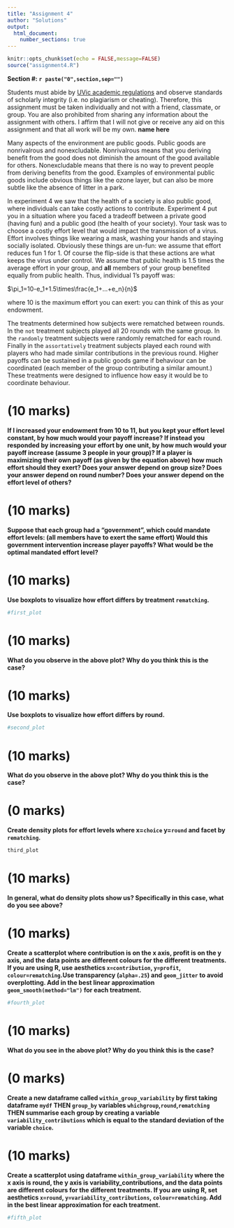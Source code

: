 ```yaml
---
title: "Assignment 4"
author: "Solutions"
output: 
  html_document:
    number_sections: true
---
```


```r
knitr::opts_chunk$set(echo = FALSE,message=FALSE)
source("assignment4.R")
```
**Section #: `r paste("0",section,sep="")`**


Students must abide by  [UVic
  academic regulations](https://www.uvic.ca/calendar/undergrad/index.php#/policy/Sk_0xsM_V?bc=true&bcCurrent=08%20-%20Policy%20on%20Academic%20Integrity&bcGroup=Undergraduate%20Academic%20Regulations&bcItemType=policies)
 and observe standards of scholarly integrity
(i.e. no plagiarism or cheating). Therefore, this assignment must be
taken individually and not with a friend, classmate, or group. You are
also prohibited from sharing any information about the assignment with
others. I affirm that I will not give or receive any aid on this assignment 
and that all work will be my own. **name here**


Many aspects of the environment are public goods.  Public goods are nonrivalrous and nonexcludable.  Nonrivalrous means that you deriving benefit from the good does not diminish the amount of the good available for others. Nonexcludable means that there is no way to prevent people from deriving benefits from the good. Examples of environmental public goods include obvious things like the ozone layer, but can also be more subtle like the absence of litter in a park. 

In experiment 4 we saw that the health of a society is also public good, where individuals can take costly actions to contribute. Experiment 4 put you in a situation where you faced a tradeoff between a private good (having fun) and a public good (the health of your society). Your task was to choose a costly effort level that would impact the transmission of a virus. Effort involves things like wearing a mask, washing your hands and staying socially isolated. Obviously these things are un-fun: we assume that effort reduces fun 1 for 1. Of course the flip-side is that these actions are what keeps the virus under control. We assume that public health is 1.5 times the average effort in your group, and  **all** members of your group benefited equally from public health. Thus, individual 1's payoff was:

$\pi_1=10-e_1+1.5\times\frac{e_1+...+e_n}{n}$

where 10 is the maximum effort you can exert: you can think of this as your endowment.  

The treatments determined how subjects were rematched between rounds.  In the `not` treatment subjects played all 20 rounds with the same group.  In the `randomly` treatment subjects were randomly rematched for each round.  Finally in the `assortatively` treatment subjects played each round with players who had made similar contributions in the previous round.  Higher payoffs can be sustained in a public goods game if behaviour can be coordinated (each member of the group contributing a similar amount.)  These treatments were designed to influence how easy it would be to coordinate behaviour. 


# (10 marks)

**If I increased your endowment from 10 to 11, but you kept your effort level constant, by how much would your payoff increase?  If instead you responded by increasing your effort by one unit, by how much would your payoff increase (assume 3 people in your group)?  If a player is maximizing their own payoff (as given by the equation above) how much effort should they exert? Does your answer depend on group size? Does your answer depend on 
  round number? Does your answer depend on the effort level of others?**
  
# (10 marks)

**Suppose that each group had a "government",
which could mandate effort levels: (all members have to exert the same effort) Would this  government intervention increase player payoffs?
What would be the optimal mandated effort level?**

# (10 marks)

**Use boxplots to visualize how effort differs by treatment `rematching`.**

```r
#first_plot
```

# (10 marks)

**What do you observe in the above plot?  Why do you think this is the case?**

# (10 marks)

**Use boxplots to visualize how effort differs by round.**

```r
#second_plot
```

# (10 marks)

**What do you observe in the above plot?  Why do you think this is the case?**

# (0 marks)

**Create density plots for effort levels where  x=`choice` y=`round` and facet by `rematching`.**

```r
third_plot
```

# (10 marks)

**In general, what do density plots show us? Specifically in this case, what do you see above?**

# (10 marks)

**Create a scatterplot where contribution is on the x axis, profit is on the y axis, and the data points are different colours for the different treatments.  If you are using R, use aesthetics `x=contribution`, `y=profit`, `colour=rematching`.Use transparency (`alpha=.25`) and `geom_jitter` to avoid overplotting.  Add in the best linear approximation `geom_smooth(method="lm")` for each treatment.**


```r
#fourth_plot
```

# (10 marks)

**What do you see in the above plot?  Why do you think this is the case?**


# (0 marks)

**Create a new dataframe called `within_group_variability` by first taking dataframe `mydf` THEN `group_by` variables `whichgroup`,`round`,`rematching` THEN summarise each group by creating a variable `variability_contributions` which is equal to the standard deviation of the variable `choice`.** 

# (10 marks)

**Create a scatterplot using dataframe `within_group_variability` where the x axis is round, the y axis is variability_contributions, and the data points are different colours for the different treatments.  If you are using R, set aesthetics `x=round`, `y=variability_contributions`, `colour=rematching`.  Add in the best linear approximation for each treatment.**

```r
#fifth_plot
```


